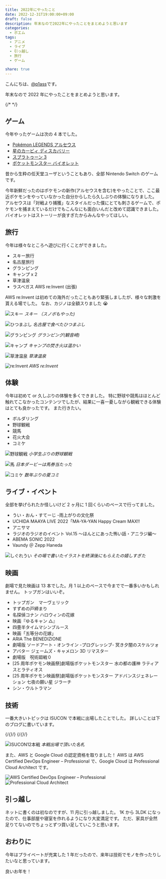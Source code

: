 ```yaml
---
title: 2022年にやったこと
date: 2022-12-31T19:00:00+09:00
draft: false
description: 年末なので2022年にやったことをまとめようと思います
categories:
  - ポエム
tags:
  - アニメ
  - ライブ
  - 引っ越し
  - 旅行
  - ゲーム

share: true
---
```


こんにちは、[@p1ass](https://twitter.com/p1ass)です。

年末なので 2022 年にやったことをまとめようと思います。

{/* <!--more--> */}

## ゲーム

今年やったゲームは次の 4 本でした。

- [Pokémon LEGENDS アルセウス](https://amzn.to/3Z3YCPu)
- [星のカービィ ディスカバリー](https://amzn.to/3jwRZoC)
- [スプラトゥーン 3](https://amzn.to/3G11qEu)
- [ポケットモンスター バイオレット](https://amzn.to/3CdRUN3)

昔から生粋の任天堂ユーザということもあり、全部 Nintendo Switch のゲームです。

今年新鮮だったのはポケモンの新作(アルセウスを含む)をやったことで、ここ最近ポケモンをやっていなかった自分からしたら久しぶりの体験になりました。
アルセウスは「対戦より捕獲」なスタイルだった僕にとても刺さるゲームで、ポケモンを捕まえているだけでもこんなにも面白いんだと改めて認識できました。
バイオレットはストーリーが良すぎたからみんなやってほしい。

## 旅行

今年は様々なところへ遊びに行くことができました。

- スキー旅行
- 名古屋旅行
- グランピング
- キャンプ x 2
- 草津温泉
- ラスベガス AWS re:Invent (出張)

AWS re:Invent は初めての海外だったこともあり緊張しましたが、様々な刺激を貰える場でした。
なお、カジノは全額スりました 😭

![スキー](./ski.jpg)
_スキー （スノボもやった)_

![ひつまぶし](./nagoya.jpg)
_名古屋で食べたひつまぶし_

![グランピング](./glamping.jpg)
_グランピング(観音崎)_

![キャンプ](./camp.jpg)
_キャンプの焚き火は温かい_

![草津温泉](./kusatsu.jpg)
_草津温泉_

![re:Invent](./reinvent.jpg)
_AWS re:Invent_

## 体験

今年は初めて or 久しぶりの体験を多くできました。
特に野球や競馬はほとんど触れてこなかったコンテンツでしたが、結果に一喜一憂しながら観戦できる体験はとても良かったです。
また行きたい。

- ボルダリング
- 野球観戦
- 競馬
- 花火大会
- コミケ

![野球観戦](./baseball.jpg)
_小学生ぶりの野球観戦_

![馬](./uma.jpg)
_日本ダービーは馬券当たった_

![コミケ](./c100.jpg)
_数年ぶりの夏コミ_

## ライブ・イベント

全部を挙げられたか怪しいけど 2 ヶ月に 1 回くらいのペースで行ってました。

- うい・おん・すてーじ -雨上がりの文化祭
- UCHIDA MAAYA LIVE 2022「MA-YA-YAN Happy Cream MAX!!
- アニサマ
- ラジオのラジオのイベント Vol.15 ～ほんとにあった怖い話・アニラジ編～
- ABEMA SONIC 2022
- Vaundy ＠ Zepp Haneda

![しぐれうい](./ui_sigure.JPG)
_その場で書いたイラストを終演後にもらえたの嬉しすぎた_

## 映画

劇場で見た映画は 13 本でした。月 1 以上のペースで今までで一番多いかもしれません。
トップガンはいいぞ。

- トップガン　マーヴェリック
- すずめの戸締まり
- 名探偵コナン ハロウィンの花嫁
- 映画『ゆるキャン △』
- 四畳半タイムマシンブルース
- 映画「五等分の花嫁」
- ARIA The BENEDIZIONE
- 劇場版 ソードアート・オンライン -プログレッシブ- 冥き夕闇のスケルツォ
- アバター ジェームズ・キャメロン 3D リマスター
- 劇場版　呪術廻戦０
- [25 周年ポケモン映画祭]劇場版ポケットモンスター 水の都の護神 ラティアスとラティオス
- [25 周年ポケモン映画祭]劇場版ポケットモンスター アドバンスジェネレーション 七夜の願い星 ジラーチ
- シン・ウルトラマン

## 技術

一番大きいトピックは ISUCON で本戦に出場したことでした。
詳しいことは下のブログに書いています。

{/*{<ex-link url="https://blog.p1ass.com/posts/isucon12/">}*/}
{/*{<ex-link url="https://blog.p1ass.com/posts/isucon12-final/">}*/}

![ISUCON12本戦](./isucon.JPG)
_本戦出場で頂いた名札_

また、AWS と Google Cloud の認定資格を取りました！
AWS は AWS Certified DevOps Engineer – Professional で、Google Cloud は Professional Cloud Architect です。

![AWS Certified DevOps Engineer – Professional](./aws-certificated.png)
![Professional Cloud Architect](https://api.accredible.com/v1/frontend/credential_website_embed_image/certificate/54045266)

## 引っ越し

ネットに書くのは初なのですが、11 月に引っ越しました。
1K から 3LDK になったので、仕事部屋や寝室を作れるようになり大変満足です。
ただ、家具が全然足りてないのでちょっとずつ買い足していこうと思います。

## おわりに

今年はプライベートが充実した 1 年だったので、来年は技術でモノを作ったりしたいなと思っています。

良いお年を！
